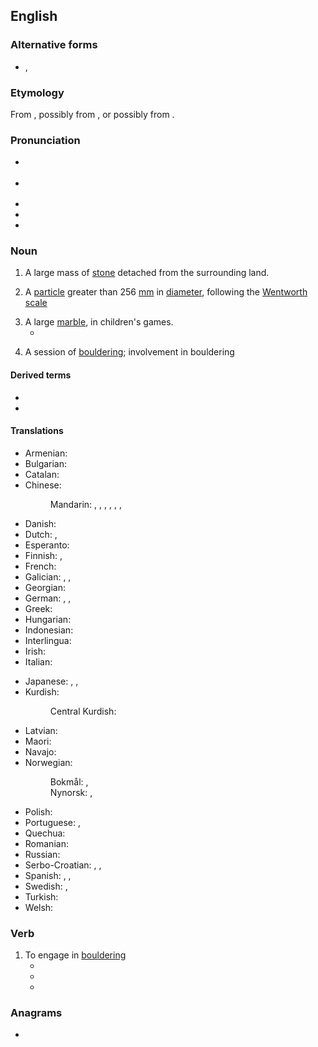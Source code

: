 {{also|Boulder}}
==English==

===Alternative forms===
* {{l|en|bowlder}}, {{l|en|bulder}} {{qualifier|dated}}

===Etymology===
From {{etyl|enm|en}} {{m|enm|bulder|}}, possibly from {{cog|sv|bullersten||noisy stone}}, or possibly from {{etyl|nl|en}} {{m|nl|bolder|}}.

===Pronunciation===
* {{a|UK}} {{IPA|/ˈbəʊl.də(ɹ)/|lang=en}}
* {{a|US}} {{IPA|/ˈboʊldəɹ/|lang=en}}
* {{audio|en-us-boulder.ogg|Audio (US)|lang=en}}
* {{rhymes|əʊldə(r)|lang=en}}
* {{homophones|lang=en|bolder}}

===Noun===
{{en-noun}}

# A large mass of [[stone]] detached from the surrounding land.
# {{lb|en|geology}} A [[particle]] greater than 256 [[mm]] in [[diameter]], following the [[Wentworth scale]]
# A large [[marble]], in children's games.
#* {{quote-text|lang=en|year=2006|author=Carol Benson|title=The Old Lonesome|page=84|passage=There were four sizes of marbles and we called them '''boulders''', biggies, regulars, and teenies.}}
# {{lb|en|climbing}} A session of [[bouldering]]; involvement in bouldering

====Derived terms====
* {{l|en|Boulder County}}
* {{l|en|bouldering}}

====Translations====
{{trans-top|large mass of stone}}
* Armenian: {{t+|hy|գլաքար}}
* Bulgarian: {{t+|bg|балван}}
* Catalan: {{t+|ca|bloc|m}}
* Chinese:
*: Mandarin: {{t+|cmn|漂礫|sc=Hani}}, {{t+|cmn|漂砾|tr=piāolì|sc=Hani}}, {{t+|cmn|磐石|tr=pánshí|sc=Hani}}, {{t+|cmn|頑石|sc=Hani}}, {{t+|cmn|顽石|tr=wánshí|sc=Hani}}, {{t+|cmn|圓石頭|sc=Hani}}, {{t+|cmn|圆石头|tr=yuánshítou|sc=Hani}}
* Danish: {{t+|da|kampesten}}
* Dutch: {{t+|nl|rotsblok|n}}, {{t+|nl|kei}}
* Esperanto: {{t+|eo|ŝtonego}}
* Finnish: {{t+|fi|lohkare}}, {{t+|fi|järkäle}}
* French: {{t+|fr|rocher|m}}
* Galician: {{t+|gl|pena|f}}, {{t|gl|penedo|m}}, {{t+|gl|rocha|f}}
* Georgian: {{t|ka|ლოდი|sc=Geor}}
* German: {{t+|de|Felsbrocken|m}}, {{t+|de|Felsblock|m}}, {{t+|de|Fels|m}}
* Greek: {{t+|el|ογκόλιθος|m}}
* Hungarian: {{t+|hu|szikla}}
* Indonesian: {{t|id|batu longsor}}
* Interlingua: {{t|ia|[[petra]] [[grosse]]}}
* Irish: {{t|ga|bollán|m}}
* Italian: {{t+|it|macigno|m}}
{{trans-mid}}
* Japanese: {{t|ja|玉石|tr=たまいし, tamaishi|sc=Jpan}}, {{t|ja|大石|tr=おおいし, ōishi|sc=Jpan}}, {{t|ja|丸石|tr=まるいし, maruishi|sc=Jpan}}
* Kurdish: {{t+|ku|çel|m}}
*: Central Kurdish: {{t|ckb|تاوێر}}
* Latvian: {{t|lv|laukakmens|m|sc=Cyrl}}
* Maori: {{t|mi|makahuri}}
* Navajo: {{t|nv|tsétsoh}}
* Norwegian:
*: Bokmål: {{t|nb|steinblokk|m|f}}, {{t|nb|kampestein|m}}
*: Nynorsk: {{t|nn|steinblokk|m|f}}, {{t|nn|kampestein|m}}
* Polish: {{t+|pl|głaz|m}}
* Portuguese: {{t+|pt|pedregulho|m}}, {{t+|pt|rocha|f}}
* Quechua: {{t|qu|qaqa qaqa}}
* Romanian: {{t+|ro|bolovan|m}}
* Russian: {{t+|ru|валу́н|m}}
* Serbo-Croatian: {{t+|sh|stijena}}, {{t+|sh|stena}}, {{t+|sh|oblutak}}
* Spanish: {{t+|es|peñasco|m}}, {{t+|es|peña|f}}, {{t+|es|roca|f}}
* Swedish: {{t+|sv|stenblock|n}}, {{t|sv|stenbumling|c}}
* Turkish: {{t-needed|tr}}
* Welsh: {{t+|cy|clogfaen|m}}
{{trans-bottom}}

===Verb===
{{en-verb}}

# To engage in [[bouldering]]
#* {{quote-journal|lang=en|title=The ties that bind ..., ... and prevent falls have become family unifier in rock climbing|work=Salt Lake Tribune|date=November 18, 2005|passage=He '''bouldered''' a route in the same area with ease. Mitchell, 11, was hanging with the older kids in an area where bouldering nearly upside down seemed to be....}}
#* {{quote-journal|lang=en|title=The steep learning curve|work=telegraph.co.uk|author=Tony Durrant|date=July 18, 2006|passage=As the week unfolded, we were taught about the equipment we needed, how to tie a rope and what to wear. We learnt to balance on our feet rather than cling on with our arms and to trust our rock shoes, the moulded rubber slippers that can grip the smoothest of surfaces. We abseiled, '''bouldered''' and belayed.}}
#* {{quote-journal|lang=en|title=Homes blend eco-friendliness, unique design|work=Sierra Sun|date=February 15, 2007|passage=Built around a massive egg-shaped granite boulder, the home of Darrow and ... “ There's even old climbing hardware in it because people '''bouldered''' on it for years.}}

===Anagrams===
* {{anagrams|en|a=bdeloru|doubler}}